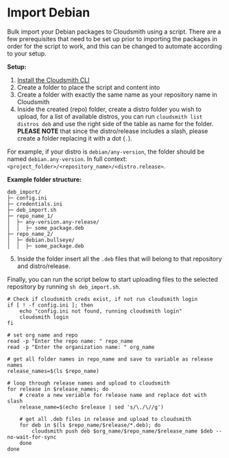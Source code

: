 # Import Debian

Bulk import your Debian packages to Cloudsmith using a script. There are a few prerequisites that need to be set up prior to importing the packages in order for the script to work, and this can be changed to automate according to your setup.

**Setup:**

1. [Install the Cloudsmith CLI ](/getting-started/cli#installation)
2. Create a folder to place the script and content into
3. Create a folder with exactly the same name as your repository name in Cloudsmith
4. Inside the created (repo) folder, create a distro folder you wish to upload, for a list of available distros, you can run `cloudsmith list distros deb` and use the right side of the table as name for the folder. **PLEASE NOTE** that since the distro/release includes a slash, please create a folder replacing it with a dot (`.`). 

For example, if your distro is `debian/any-version`, the folder should be named `debian.any-version`. In full context: `<project_folder>/<repository_name>/<distro.release>`.

**Example folder structure:**

```text folder_structure
deb_import/
├─ config.ini
├─ credentials.ini
├─ deb_import.sh
├─ repo_name_1/
│  ├─ any-version.any-release/
│  │  ├─ some_package.deb
├─ repo_name_2/
│  ├─ debian.bullseye/
│  │  ├─ some_package.deb
```

5. Inside the folder insert all the `.deb` files that will belong to that repository and distro/release. 

Finally, you can run the script below to start uploading files to the selected repository by running `sh deb_import.sh`.

```shell deb_import.sh
# Check if cloudsmith creds exist, if not run cloudsmith login
if [ ! -f config.ini ]; then
    echo "config.ini not found, running cloudsmith login"
    cloudsmith login
fi

# set org name and repo
read -p "Enter the repo name: " repo_name
read -p "Enter the organization name: " org_name

# get all folder names in repo_name and save to variable as release names
release_names=$(ls $repo_name)

# loop through release names and upload to cloudsmith
for release in $release_names; do
    # create a new veriable for release name and replace dot with slash
    release_name=$(echo $release | sed 's/\./\//g')
    
    # get all .deb files in release and upload to cloudsmith
    for deb in $(ls $repo_name/$release/*.deb); do
        cloudsmith push deb $org_name/$repo_name/$release_name $deb --no-wait-for-sync
    done
done
```
